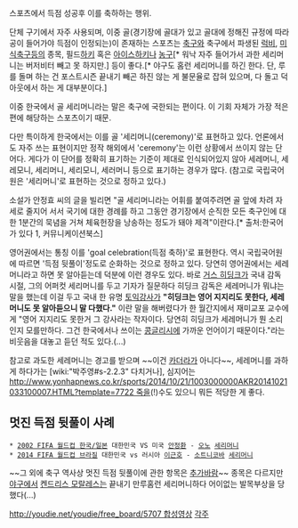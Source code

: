 스포츠에서 득점 성공후 이를 축하하는 행위.

단체 구기에서 자주 사용되며, 이중 골(경기장에 골대가 있고 골대에 정해진 규정에 따라 공이 들어가야 득점이 인정되는)이 존재하는 스포츠는 [[축구]]와 축구에서 파생된 [[럭비]], [[미식축구]]등의 종목, 필드[[하키]] 혹은 [[아이스하키]]나 [[농구]][* 워낙 자주 들어가서 과한 세리머니는  버저비터 빼고 못 하지만.] 등이 좋다.[* 야구도 홈런 세리머니를 하긴 한다. 단, 루를 돌며 하는 건 포스트시즌 끝내기 빼곤 하진 않는 게 불문율로 잡혀 있으며, 다 돌고 덕아웃에서 하는 게 대부분이다.]

이중 한국에서 골 세리머니라는 말은 축구에 국한되는 편이다. 이 기회 자체가 가장 적은 편에 해당하는 스포츠이기 때문.

다만 특이하게 한국에서는 이를 골 '세리머니(ceremony)'로 표현하고 있다. 언론에서도 자주 쓰는 표현이지만 정작 해외에서 'ceremony'는 이런 상황에서 쓰이지 않는 단어다. 게다가 이 단어를 정확히 표기하는 기준이 제대로 인식되어있지 않아 세레머니, 세레모니, 세리머니, 세리모니, 세러머니 등으로 표기하는 경우가 많다. (참고로 국립국어원은 '세리머니'로 표현하는 것으로 정하고 있다.)

소설가 안정효 씨의 글을 빌리면 "골 세리머니라는 어휘를 붙여주려면 골 앞에 차려 자세로 줄지어 서서 국기에 대한 경례를 하고 그동안 경기장에서 순직한 모든 축구인에 대한 1분간의 묵념을 거쳐 체육헌장을 낭송하는 정도가 돼야 제격"이란다.[* 출처:한국어가 있다 1, 커뮤니케이션북스]

영어권에서는 통칭 이를 'goal celebration(득점 축하)'로 표현한다. 역시 국립국어원에 따르면 '득점 뒷풀이'정도로 순화하는 것으로 정하고 있다. 당연히 영어권에서는 세레머니라고 하면 못 알아듣는데 덕분에 이런 경우도 있다. 바로 [[거스 히딩크]]가 국내 감독 시절, 그의 어퍼컷 세리머니를 두고 기자가 질문하다 히딩크 감독은 세레머니가 뭐냐는 말을 했는데 이걸 두고 국내 한 유명 [[토익]]강사가 '''"히딩크는 영어 지지리도 못한다, 세레머니도 못 알아듣으니 말 다했다."''' 이란 말을 해버렸다가 한 월간지에서 재미교포 교수에게 "영어 지지리도 못한거 그 강사라는 작자이다. 당연히 히딩크가 세레머니가 뭔 소리인지 모를만하다. 그건 한국에서나 쓰이는 [[콩글리시]]에 가까운 언어이기 때문이다."라는 비웃음을 대놓고 듣던 적도 있다.(...)

참고로 과도한 세레머니는 경고를 받으며 ~~이건 [[카더라]]가 아니다~~, 세레머니를 과하게 하다가는 [wiki:"박주영#s-2.2.3" 다치거나], 심지어는 [[http://www.yonhapnews.co.kr/sports/2014/10/21/1003000000AKR20141021033100007.HTML?template=7722 죽을]](!)수도 있으니 뭐든 적당한 게 좋다.

== 멋진 득점 뒷풀이 사례 ==
 * [[2002 FIFA 월드컵 한국/일본]] 대한민국 VS 미국 [[안정환]] - [[아폴로 안톤 오노|오노]] [[김동성|세리머니]]
 * [[2014 FIFA 월드컵 브라질]] 대한민국 vs 러시아 [[이근호]] - [[아델리나 소트니코바|소트니코바]] [[김연아|세리머니]]
~~그 외에 축구 역사상 멋진 득점 뒷풀이에 관한 항목은 [[추가바람]]~~
종목은 다르지만 [[야구]]에서 [[켄드리스 모랄레스]]는 끝내기 만루홈런 세리머니하다 어이없는 발목부상을 당했다(...)

[[http://youdie.net/youdie/free_board/5707 합성영상]]
[[각주]]
